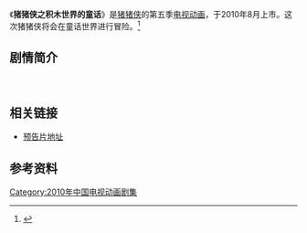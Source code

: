 《'''猪猪侠之积木世界的童话'''》是[[猪猪侠|猪猪侠]]的第五季[[电视动画|电视动画]]，于2010年8月上市。这次猪猪侠将会在童话世界进行冒险。<ref>{{cite news|author=IT世界|title=猪猪侠《积木世界的童话故事》8月底推出|url=http://games.qq.com/a/20100805/000143.htm|accessdate=2014-07-12|newspaper=腾讯游戏|date=2010年8月5日|archive-date=2014-07-14|archive-url=https://web.archive.org/web/20140714180527/http://games.qq.com/a/20100805/000143.htm|dead-url=no}}</ref>

==剧情简介==
　　
==相关链接==
*[http://v.youku.com/v_show/id_XMTY3MzgzOTYw.html 预告片地址] {{Wayback|url=http://v.youku.com/v_show/id_XMTY3MzgzOTYw.html |date=20110905023152 }}
==参考资料==
{{reflist}}
{{DEFAULTSORT:Zhu豬}}
[[Category:2010年中国电视动画剧集|Category:2010年中国电视动画剧集]]